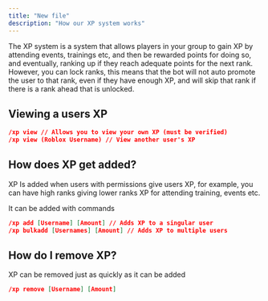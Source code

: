 ```yaml
---
title: "New file"
description: "How our XP system works"
---
```


The XP system is a system that allows players in your group to gain XP by attending events, trainings etc, and then be rewarded points for doing so, and eventually, ranking up if they reach adequate points for the next rank. However, you can lock ranks, this means that the bot will not auto promote the user to that rank, even if they have enough XP, and will skip that rank if there is a rank ahead that is unlocked.

## Viewing a users XP

```json
/xp view // Allows you to view your own XP (must be verified)
/xp view (Roblox Username) // View another user's XP
```

## How does XP get added?

XP Is added when users with permissions give users XP, for example, you can have high ranks giving lower ranks XP for attending training, events etc.

It can be added with commands

```json
/xp add [Username] [Amount] // Adds XP to a singular user
/xp bulkadd [Usernames] [Amount] // Adds XP to multiple users
```

## How do I remove XP?

XP can be removed just as quickly as it can be added

```json
/xp remove [Username] [Amount]
```